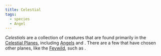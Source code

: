 ```yaml
---
title: Celestial
tags:
  - species
  - Angel
---
```


<Stub />

_Celestials_ are a collection of creatures that are found primarily in the
[Celestial Planes](../locations/celestial-planes.mdx), including
[Angels](./angel.mdx) and <Monster name="Pegasus" />. There are a few that
have chosen other planes, like the [Feywild](../locations/feywild.mdx), such as
<Monster name="Unicorn" />.
